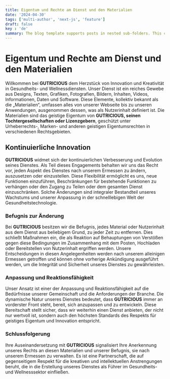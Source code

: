```yaml
---
title: Eigentum und Rechte am Dienst und den Materialien
date: '2024-04-30'
tags: ['multi-author', 'next-js', 'feature']
draft: false
key : 'de'
summary: The blog template supports posts in nested sub-folders. This can be used to group posts of similar content e.g. a multi-part course.
---
```


# Eigentum und Rechte am Dienst und den Materialien

Willkommen bei **GUTRICIOUS** dem Herzstück von Innovation und Kreativität in Gesundheits- und Wellnessdiensten. Unser Dienst ist ein reiches Gewebe aus Designs, Texten, Grafiken, Fotografien, Bildern, Inhalten, Videos, Informationen, Daten und Software. Diese Elemente, kollektiv bekannt als die „Materialien“, umfassen alles von unserer Webseite bis zu unseren Anwendungen, ausgenommen dessen, was als Nutzerinhalt definiert ist. Die Materialien sind das geistige Eigentum von **GUTRICIOUS, seinen Tochtergesellschaften oder Lizenzgebern**, geschützt unter Urheberrechts-, Marken- und anderen geistigen Eigentumsrechten in verschiedenen Rechtsgebieten.

## Kontinuierliche Innovation

**GUTRICIOUS** widmet sich der kontinuierlichen Verbesserung und Evolution seines Dienstes. Als Teil dieses Engagements behalten wir uns das Recht vor, jeden Aspekt des Dienstes nach unserem Ermessen zu ändern, auszusetzen oder einzustellen. Diese Flexibilität ermöglicht es uns, neue Funktionen einzuführen, Beschränkungen für bestehende Funktionen zu verhängen oder den Zugang zu Teilen oder dem gesamten Dienst einzuschränken. Solche Änderungen sind integraler Bestandteil unseres Wachstums und unserer Anpassung in der schnelllebigen Welt der Gesundheitstechnologie.

### **Befugnis zur Änderung**

Bei **GUTRICIOUS** besitzen wir die Befugnis, jedes Material oder Nutzerinhalt aus dem Dienst aus beliebigem Grund, zu jeder Zeit zu entfernen. Dies schließt Maßnahmen ein, die als Reaktion auf Behauptungen von Verstößen gegen diese Bedingungen im Zusammenhang mit dem Posten, Hochladen oder Bereitstellen von Nutzerinhalt ergriffen werden. Unsere Entscheidungen in diesen Angelegenheiten werden nach unserem alleinigen Ermessen getroffen und können ohne vorherige Ankündigung ausgeführt werden, um die Integrität und Sicherheit unseres Dienstes zu gewährleisten.

### **Anpassung und Reaktionsfähigkeit**

Unser Ansatz ist einer der Anpassung und Reaktionsfähigkeit auf die Bedürfnisse unserer Gemeinschaft und die Anforderungen der Branche. Die dynamische Natur unseres Dienstes bedeutet, dass **GUTRICIOUS** immer an vorderster Front steht, bereit, sich anzupassen und zu entwickeln. Diese Bereitschaft stellt sicher, dass wir weiterhin einen Dienst anbieten, der nicht nur wertvoll ist, sondern auch den höchsten Standards des Respekts für geistiges Eigentum und Innovation entspricht.

### **Schlussfolgerung**

Ihre Auseinandersetzung mit **GUTRICIOUS** signalisiert Ihre Anerkennung unseres Rechts an diesen Materialien und unserer Befugnis, sie nach unserem Ermessen zu verwalten. Es ist eine Partnerschaft, die auf gegenseitigem Respekt für die kreativen und intellektuellen Anstrengungen beruht, die in die Erstellung unseres Dienstes als Führer im Gesundheits- und Wellnesssektor einfließen.